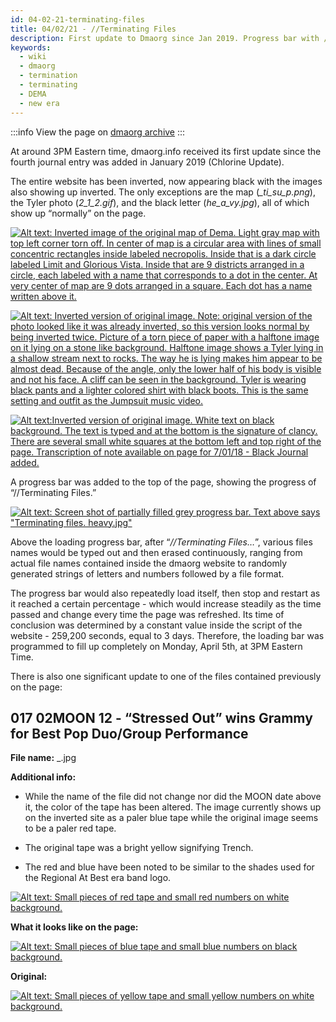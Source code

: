 ```yaml
---
id: 04-02-21-terminating-files
title: 04/02/21 - //Terminating Files
description: First update to Dmaorg since Jan 2019. Progress bar with //Terminating Files appears.
keywords:
  - wiki
  - dmaorg
  - termination
  - terminating
  - DEMA
  - new era
---
```


:::info
View the page on [dmaorg archive](https://www.dmaorg.site/terminating/found/15398642_14/clancy.html)
:::

At around 3PM Eastern time, dmaorg.info received its first update since the fourth journal entry was added in January 2019 (Chlorine Update).

The entire website has been inverted, now appearing black with the images also showing up inverted. The only exceptions are the map (*_ti_su_p.png*), the Tyler photo (*2_1_2.gif*), and the black letter (*he_a_vy.jpg*), all of which show up “normally” on the page.

[![Alt text: Inverted image of the original map of Dema. Light gray map with top left corner torn off. In center of map is a circular area with lines of small concentric rectangles inside labeled necropolis. Inside that is a dark circle labeled Limit and Glorious Vista. Inside that are 9 districts arranged in a circle, each labeled with a name that corresponds to a dot in the center. At very center of map are 9 dots arranged in a square. Each dot has a name written above it.](./assets/_ti_su_p-inverted.png)](./assets/_ti_su_p-inverted.png)

[![Alt text: Inverted version of original image. Note: original version of the photo looked like it was already inverted, so this version looks normal by being inverted twice. Picture of a torn piece of paper with a halftone image on it lying on a stone like background. Halftone image shows a Tyler lying in a shallow stream next to rocks. The way he is lying makes him appear to be almost dead. Because of the angle, only the lower half of his body is visible and not his face. A cliff can be seen in the background. Tyler is wearing black pants and a lighter colored shirt with black boots. This is the same setting and outfit as the Jumpsuit music video.](./assets/2_1_2_inverted.gif)](./assets/2_1_2_inverted.gif)

[![Alt text:Inverted version of original image. White text on black background. The text is typed and at the bottom is the signature of clancy. There are several small white squares at the bottom left and top right of the page. Transcription of note available on page for 7/01/18 - Black Journal added.](./assets/_he_a_vy_-inverted.png)](./assets/_he_a_vy_-inverted.png)

A progress bar was added to the top of the page, showing the progress of “//Terminating Files.”

[![Alt text: Screen shot of partially filled grey progress bar. Text above says "Terminating files. heavy.jpg"](./assets/terminatingfiles.png)](./assets/terminatingfiles.png)

Above the loading progress bar, after “*//Terminating Files…*”, various files names would be typed out and then erased continuously, ranging from actual file names contained inside the dmaorg website to randomly generated strings of letters and numbers followed by a file format.

The progress bar would also repeatedly load itself, then stop and restart as it reached a certain percentage - which would increase steadily as the time passed and change every time the page was refreshed. Its time of conclusion was determined by a constant value inside the script of the website - 259,200 seconds, equal to 3 days. Therefore, the loading bar was programmed to fill up completely on Monday, April 5th, at 3PM Eastern Time.

There is also one significant update to one of the files contained previously on the page:

## **017 02MOON 12 - “Stressed Out” wins Grammy for Best Pop Duo/Group Performance**

**File name:** _.jpg


**Additional info:**

- While the name of the file did not change nor did the MOON date above it, the color of the tape has been altered. The image currently shows up on the inverted site as a paler blue tape while the original image seems to be a paler red tape.

- The original tape was a bright yellow signifying Trench.

- The red and blue have been noted to be similar to the shades used for the Regional At Best era band logo.

[![Alt text: Small pieces of red tape and small red numbers on white background.](./assets/_red.jpg)](./assets/_red.jpg)

**What it looks like on the page:**

[![Alt text: Small pieces of blue tape and small blue numbers on black background.](./assets/_blue.png)](./assets/_blue.png)

**Original:**

[![Alt text: Small pieces of yellow tape and small yellow numbers on white background.](./assets/_.jpg)](./assets/_.jpg)

